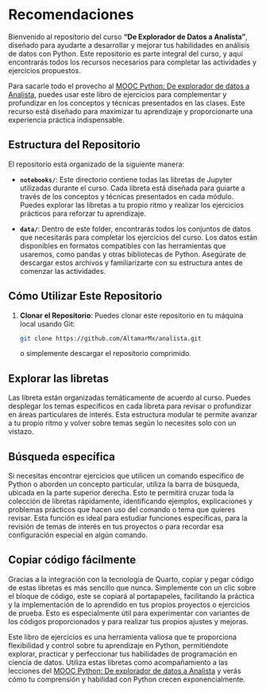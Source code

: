# Recomendaciones {.unnumbered}


Bienvenido al repositorio del curso **"De Explorador de Datos a Analista"**, diseñado para ayudarte a desarrollar y mejorar tus habilidades en análisis de datos con Python. Este repositorio es parte integral del curso, y aquí encontrarás todos los recursos necesarios para completar las actividades y ejercicios propuestos.

Para sacarle todo el provecho al [MOOC Python: De explorador de datos a Analista](https://www.coursera.org/learn/pythonanalista/home/welcome), puedes usar este libro de ejercicios para complementar y profundizar en los conceptos y técnicas presentados en las clases. Este recurso está diseñado para maximizar tu aprendizaje y proporcionarte una experiencia práctica indispensable.


## Estructura del Repositorio

El repositorio está organizado de la siguiente manera:

- **`notebooks/`**: Este directorio contiene todas las libretas de Jupyter utilizadas durante el curso. Cada libreta está diseñada para guiarte a través de los conceptos y técnicas presentados en cada módulo. Puedes explorar las libretas a tu propio ritmo y realizar los ejercicios prácticos para reforzar tu aprendizaje.

- **`data/`**: Dentro de este folder, encontrarás todos los conjuntos de datos que necesitarás para completar los ejercicios del curso. Los datos están disponibles en formatos compatibles con las herramientas que usaremos, como pandas y otras bibliotecas de Python. Asegúrate de descargar estos archivos y familiarizarte con su estructura antes de comenzar las actividades.

## Cómo Utilizar Este Repositorio

1. **Clonar el Repositorio**: Puedes clonar este repositorio en tu máquina local usando Git:

   ```bash
   git clone https://github.com/AltamarMx/analista.git
 ```
 o simplemente descargar el repositorio comprimido.



## Explorar las libretas

Las libreta están organizadas temáticamente de acuerdo al curso. Puedes desplegar los temas específicos en cada libreta para revisar o profundizar en áreas particulares de interés. Esta estructura modular te permite avanzar a tu propio ritmo y volver sobre temas según lo necesites solo con un vistazo.

## Búsqueda específica

Si necesitas encontrar ejercicios que utilicen un comando específico de Python o aborden un concepto particular, utiliza la barra de búsqueda, ubicada en la parte superior derecha. Esto te permitirá cruzar toda la colección de libretas rápidamente, identificando ejemplos, explicaciones y problemas prácticos que hacen uso del comando o tema que quieres revisar. Esta función es ideal para estudiar funciones específicas, para la revisión de temas de interés en tus proyectos o para recordar esa configuración especial en algún comando.

## Copiar código fácilmente

Gracias a la integración con la tecnología de Quarto, copiar y pegar código de estas libretas es más sencillo que nunca. Simplemente con un clic sobre el bloque de código, este se copiará al portapapeles, facilitando la práctica y la implementación de lo aprendido en tus propios proyectos o ejercicios de prueba. Esto es especialmente útil para experimentar con variantes de los códigos proporcionados y para realizar tus propios ajustes y mejoras.

Este libro de ejercicios es una herramienta valiosa que te proporciona flexibilidad y control sobre tu aprendizaje en Python, permitiéndote explorar, practicar y perfeccionar tus habilidades de programación en ciencia de datos. Utiliza estas libretas como acompañamiento a las lecciones del [MOOC Python: De  explorador de datos a Analista](https://www.coursera.org/learn/pythonexplorador/home/welcome) y verás cómo tu comprensión y habilidad con Python crecen exponencialmente.  

